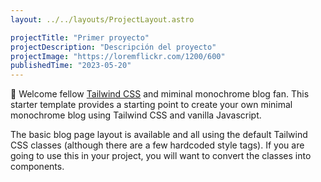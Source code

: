 ```yaml
---
layout: ../../layouts/ProjectLayout.astro

projectTitle: "Primer proyecto"
projectDescription: "Descripción del proyecto"
projectImage: "https://loremflickr.com/1200/600"
publishedTime: "2023-05-20"
---
```


👋 Welcome fellow [Tailwind CSS](https://www.tailwindcss.com) and miminal monochrome blog fan. This starter template provides a starting point to create your own minimal monochrome blog using Tailwind CSS and vanilla Javascript.

The basic blog page layout is available and all using the default Tailwind CSS classes (although there are a few hardcoded style tags). If you are going to use this in your project, you will want to convert the classes into components.